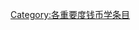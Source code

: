 {{catmore1|[[Wikipedia:钱币学专题|Wikipedia:钱币学专题]]}}
{{Articles by Importance|topic=钱币学|project=钱币学|format=toc}}
{{emptycat}}

[[Category:各重要度钱币学条目|Category:各重要度钱币学条目]]